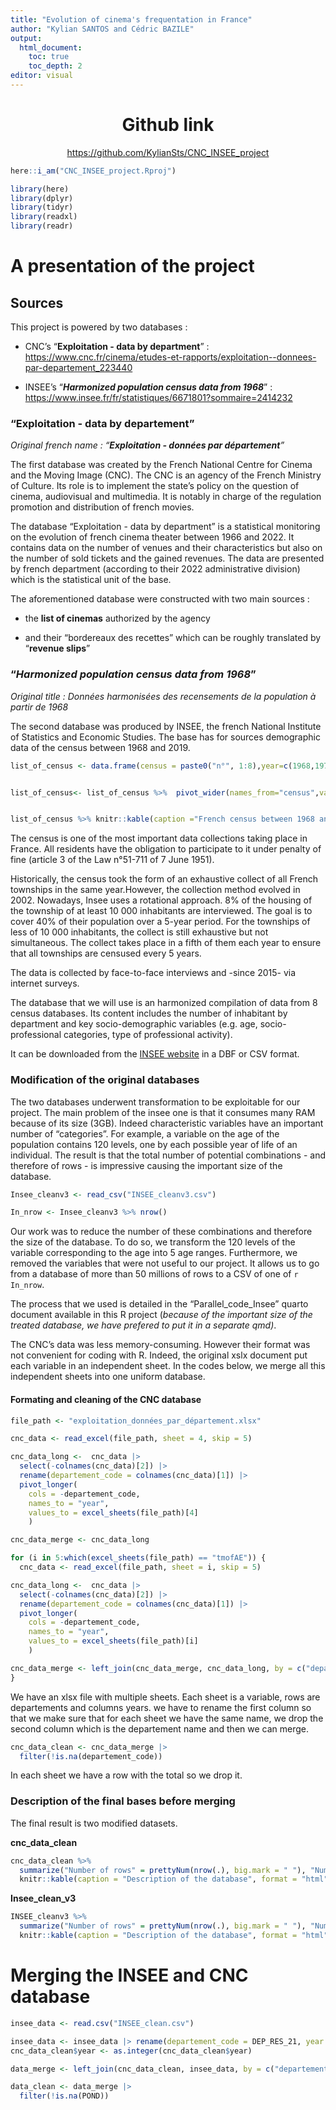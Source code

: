 ```yaml
---
title: "Evolution of cinema's frequentation in France"
author: "Kylian SANTOS and Cédric BAZILE"
output:
  html_document:
    toc: true
    toc_depth: 2
editor: visual
---
```


<center>

# Github link

</center>

<center><https://github.com/KylianSts/CNC_INSEE_project></center>

```r
here::i_am("CNC_INSEE_project.Rproj")

library(here)
library(dplyr)
library(tidyr)
library(readxl)
library(readr)
```

# A presentation of the project

## Sources

This project is powered by two databases :

-   CNC's "**Exploitation - data by department**" : <https://www.cnc.fr/cinema/etudes-et-rapports/exploitation--donnees-par-departement_223440>

-   INSEE's "***Harmonized population census data from 1968***" : <https://www.insee.fr/fr/statistiques/6671801?sommaire=2414232>

### "Exploitation - data by departement"

*Original french name : "**Exploitation - données par département**"*

The first database was created by the French National Centre for Cinema and the Moving Image (CNC). The CNC is an agency of the French Ministry of Culture. Its role is to implement the state's policy on the question of cinema, audiovisual and multimedia. It is notably in charge of the regulation promotion and distribution of french movies.

The database "Exploitation - data by department" is a statistical monitoring on the evolution of french cinema theater between 1966 and 2022. It contains data on the number of venues and their characteristics but also on the number of sold tickets and the gained revenues. The data are presented by french department (according to their 2022 administrative division) which is the statistical unit of the base.

The aforementioned database were constructed with two main sources :

-   the **list of cinemas** authorized by the agency

-   and their "bordereaux des recettes" which can be roughly translated by "**revenue slips**"

### "***Harmonized population census data from 1968***"

*Original title : Données harmonisées des recensements de la population à partir de 1968*

The second database was produced by INSEE, the french National Institute of Statistics and Economic Studies. The base has for sources demographic data of the census between 1968 and 2019.

```r
list_of_census <- data.frame(census = paste0("n°", 1:8),year=c(1968,1975,1982,1990,1999,2008,2013,2019))


list_of_census<- list_of_census %>%  pivot_wider(names_from="census",values_from = "year")


list_of_census %>% knitr::kable(caption ="French census between 1968 and 2019", format="html", align='c')
```

The census is one of the most important data collections taking place in France. All residents have the obligation to participate to it under penalty of fine (article 3 of the Law n°51-711 of 7 June 1951).

Historically, the census took the form of an exhaustive collect of all French townships in the same year.However, the collection method evolved in 2002. Nowadays, Insee uses a rotational approach. 8% of the housing of the township of at least 10 000 inhabitants are interviewed. The goal is to cover 40% of their population over a 5-year period. For the townships of less of 10 000 inhabitants, the collect is still exhaustive but not simultaneous. The collect takes place in a fifth of them each year to ensure that all townships are censused every 5 years.

The data is collected by face-to-face interviews and -since 2015- via internet surveys.

The database that we will use is an harmonized compilation of data from 8 census databases. Its content includes the number of inhabitant by department and key socio-demographic variables (e.g. age, socio-professional categories, type of professional activity).

It can be downloaded from the [INSEE website](https://www.insee.fr/fr/statistiques/6671801?sommaire=2414232) in a DBF or CSV format.

### Modification of the original databases

The two databases underwent transformation to be exploitable for our project. The main problem of the insee one is that it consumes many RAM because of its size (3GB). Indeed characteristic variables have an important number of "categories". For example, a variable on the age of the population contains 120 levels, one by each possible year of life of an individual. The result is that the total number of potential combinations - and therefore of rows - is impressive causing the important size of the database.

```r

Insee_cleanv3 <- read_csv("INSEE_cleanv3.csv")

In_nrow <- Insee_cleanv3 %>% nrow()
```

Our work was to reduce the number of these combinations and therefore the size of the database. To do so, we transform the 120 levels of the variable corresponding to the age into 5 age ranges. Furthermore, we removed the variables that were not useful to our project. It allows us to go from a database of more than 50 millions of rows to a CSV of one of `r In_nrow`.

The process that we used is detailed in the "Parallel_code_Insee" quarto document available in this R project (*because of the important size of the treated database, we have prefered to put it in a separate qmd)*.

The CNC's data was less memory-consuming. However their format was not convenient for coding with R. Indeed, the original xslx document put each variable in an independent sheet. In the codes below, we merge all this independent sheets into one uniform database.

#### Formating and cleaning of the CNC database

```r

file_path <- "exploitation_données_par_département.xlsx"

cnc_data <- read_excel(file_path, sheet = 4, skip = 5)

cnc_data_long <-  cnc_data |>
  select(-colnames(cnc_data)[2]) |>
  rename(departement_code = colnames(cnc_data)[1]) |>
  pivot_longer(
    cols = -departement_code,
    names_to = "year", 
    values_to = excel_sheets(file_path)[4]
    )

cnc_data_merge <- cnc_data_long

for (i in 5:which(excel_sheets(file_path) == "tmofAE")) {
  cnc_data <- read_excel(file_path, sheet = i, skip = 5)

cnc_data_long <-  cnc_data |>
  select(-colnames(cnc_data)[2]) |>
  rename(departement_code = colnames(cnc_data)[1]) |>
  pivot_longer(
    cols = -departement_code,
    names_to = "year", 
    values_to = excel_sheets(file_path)[i]
    )

cnc_data_merge <- left_join(cnc_data_merge, cnc_data_long, by = c("departement_code", "year"))
}

```

We have an xlsx file with multiple sheets. Each sheet is a variable, rows are departements and columns years. we have to rename the first column so that we make sure that for each sheet we have the same name, we drop the second column which is the departement name and then we can merge.

```r
cnc_data_clean <- cnc_data_merge |>
  filter(!is.na(departement_code))
```

In each sheet we have a row with the total so we drop it.

### Description of the final bases before merging

The final result is two modified datasets.

**cnc_data_clean**

```r
cnc_data_clean %>% 
  summarize("Number of rows" = prettyNum(nrow(.), big.mark = " "), "Number of columns" = ncol(.)) %>%
  knitr::kable(caption = "Description of the database", format = "html", align='c')
```

**Insee_clean_v3**

```r
INSEE_cleanv3 %>% 
  summarize("Number of rows" = prettyNum(nrow(.), big.mark = " "), "Number of columns" = ncol(.)) %>% 
  knitr::kable(caption = "Description of the database", format = "html", align='c')
```

# Merging the INSEE and CNC database

```r
insee_data <- read.csv("INSEE_clean.csv")

insee_data <- insee_data |> rename(departement_code = DEP_RES_21, year =  AN_RECENS)
cnc_data_clean$year <- as.integer(cnc_data_clean$year) 

data_merge <- left_join(cnc_data_clean, insee_data, by = c("departement_code", "year"))
```

```r
data_clean <- data_merge |>
  filter(!is.na(POND))
```
